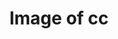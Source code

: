 ---
title: Image of cc
image: imgs/300x500.png
imagealt: chicken
description: This is just a test post
filter: ["children"]
---